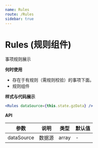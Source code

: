 ```yaml
---
name: Rules
route: /Rules
sidebar: true
---
```

# Rules (规则组件)

事项规则展示

**何时使用**

- 存在于有规则（需规则校验）的事项下面。
- 规则组件

**样式与代码展示**

```jsx
<Rules dataSource={this.state.gzData} />
```

**API**

| 参数       | 说明   | 类型  | 默认值 |
| ---------- | ------ | ----- | ------ |
| dataSource | 数据源 | array | -      |
